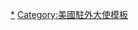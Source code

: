 {{Navbox
|name = 美國駐韓大使
|title = [[美國駐韓大使館|美國駐韓-{}-國大使]]

|group1 = [[美国]]驻[[朝鮮王朝|朝鮮國]]、[[大韓帝國]]公使<br />（1883年－1905年）
|list1  = {{Link-en|福德 (美國外交官)|Lucius Foote|福德}}（1883-1885）{{to}}[[福久]]（1885-1886）{{to}}{{tsl|en|William Harwar Parker|巴巨}}（1886）{{to}}[[福久]]（1886-1887）{{to}}{{Link-en|丹士謨|Hugh A. Dinsmore}}（1887-1890）{{to}}{{Link-en|何德 (美國外交官)|Augustine Heard II|何德}}（1890-1894）{{to}}{{Link-en|施逸|John M.B. Sill}}（1894-1897）{{to}}[[安连]]（1897-1901）{{to}}{{Link-en|毛艮 (美國外交官)|Edwin V. Morgan|毛艮}}（1905）

|group2 = 美国驻[[大韩民国]]大使<br />（1949年－）
|list2  = {{Link-en|約翰·穆喬|John J. Muccio|穆喬}}（1949-1952）{{to}}{{Link-en|艾利斯·布里格斯|Ellis O. Briggs|布里格斯}}（1952-1955）{{to}}{{tsl|en|William S.B. Lacy|威廉·S·B·萊西|萊西}}（1955）{{to}}{{Link-en|沃爾特·道林|Walter C. Dowling|道林}}（1956-1959）{{to}}[[马康卫]]（1959-1961）{{to}}{{Link-en|塞繆爾·伯杰|Samuel D. Berger|伯-{杰}-}}（1961-1964）{{to}}{{Link-en|溫思羅普·布朗|Winthrop G. Brown|布朗}}（1964-1967）{{to}}{{Link-en|威廉·J·波特|William J. Porter|波特}}（1967-1971）{{to}}[[菲力普·哈比卜|哈比卜]]（1971-1974）{{to}}{{Link-en|理察·施奈德|Richard Sneider|施奈德}}（1974-1978）{{to}}[[來天惠]]（1978-1981）{{to}}{{Link-en|理察·吳克|Richard L. Walker|吳克}}（1981-1986）{{to}}[[李洁明]]（1986-1989）{{to}}{{Link-en|唐納德·葛瑞格|Donald Gregg|葛瑞格}}（1989-1993）{{to}}{{Link-en|詹姆斯·蘭尼|James T. Laney|蘭尼}}（1993-1996）{{to}}[[斯蒂芬·博斯沃思|博斯沃思]]（1997-2001）{{to}}{{Link-en|湯瑪斯·哈伯德|Thomas C. Hubbard|哈伯德}}（2001-2004）{{to}}[[克里斯托弗·罗伯特·希尔|希尔]]（2004-2005）{{to}}{{Link-en|亞歷山大·佛希保|Alexander R. Vershbow|佛希保}}（2005-2008）{{to}}{{Link-en|凱瑟琳·史蒂芬斯|Kathleen Stephens|史蒂芬斯}}（2008-2011）{{to}}[[金星容]]（2011-2014）{{to}}[[李模楷]]（2014-2017）{{to}}[[哈里·B·哈里斯|哈里斯]]（2018-）
}}<noinclude>
[[Category:美國駐韓大使|*]]
[[Category:美國駐外大使模板]]
</noinclude>